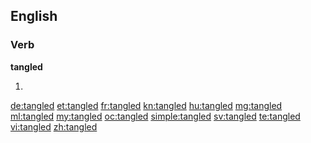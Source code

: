 ==English==

===Verb===
'''tangled'''

# {{en-past of|tangle}}

[[de:tangled]]
[[et:tangled]]
[[fr:tangled]]
[[kn:tangled]]
[[hu:tangled]]
[[mg:tangled]]
[[ml:tangled]]
[[my:tangled]]
[[oc:tangled]]
[[simple:tangled]]
[[sv:tangled]]
[[te:tangled]]
[[vi:tangled]]
[[zh:tangled]]
